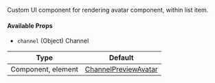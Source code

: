 Custom UI component for rendering avatar component, within list item.

#### Available Props

- `channel` (Object) Channel

<!-- TODO: Change to new docs -->
| Type | Default |
| - | - |
| Component, element | [ChannelPreviewAvatar](#) |
